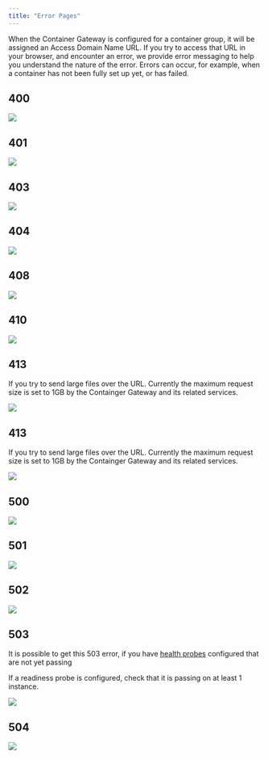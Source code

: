 ```yaml
---
title: "Error Pages"
---
```


When the Container Gateway is configured for a container group, it will be assigned an Access Domain Name URL. If you try to access that URL in your browser, and encounter an error, we provide error messaging to help you understand the nature of the error. Errors can occur, for example, when a container has not been fully set up yet, or has failed.

## 400

<img src="container-engine/images/d75bc38-400.png" />

## 401

<img src="container-engine/images/219584b-401.png" />

## 403

<img src="container-engine/images/0200663-403.png" />

## 404

<img src="container-engine/images/43a448e-404.png" />

## 408

<img src="container-engine/images/faedec7-408.png" />

## 410

<img src="container-engine/images/61d69b2-410.png" />

## 413

If you try to send large files over the URL. Currently the maximum request size is set to 1GB by the Containger Gateway and its related services.

<img src="/container-engine/images/gateway-error-413.png" />

## 413

If you try to send large files over the URL. Currently the maximum request size is set to 1GB by the Containger Gateway and its related services.

<img src="/container-engine/images/gateway-error-413.png" />

## 500

<img src="container-engine/images/7661b54-500.png" />

## 501

<img src="container-engine/images/6b90df5-501.png" />

## 502

<img src="container-engine/images/b1d06fa-502.png" />

## 503

It is possible to get this 503 error, if you have [health probes](/container-engine/health-probes) configured that are not yet passing

If a readiness probe is configured, check that it is passing on at least 1 instance.

<img src="https://files.readme.io/1de7468-503.png" />


## 504

<img src="container-engine/images/39c7e0f-504.png" />
